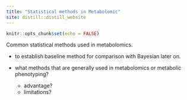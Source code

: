 ```yaml
---
title: "Statistical methods in Metabolomic"
site: distill::distill_website
---
```


```r
knitr::opts_chunk$set(echo = FALSE)

```

Common statistical methods used in metabolomics. 

- to establish baseline method for comparison with Bayesian later on.
- what methods that are generally used in metabolomics or metabolic phenotyping? 

  - advantage? 
  - limitations? 
  